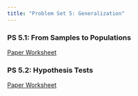 ```yaml
---
title: "Problem Set 5: Generalization"
---
```


### PS 5.1: From Samples to Populations

[Paper Worksheet](../../3-generalization/15-sampling-distributions/worksheet-analog.pdf)


### PS 5.2: Hypothesis Tests

[Paper Worksheet](../../3-generalization/18-hypothesis-tests/worksheet-analog.pdf)

